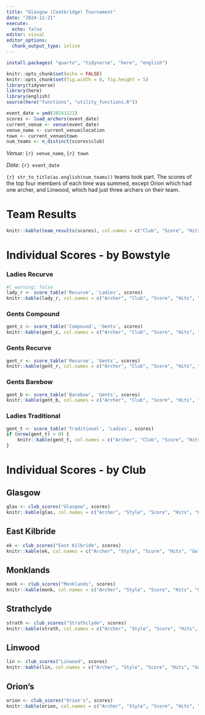 ```yaml
---
title: "Glasgow (Coatbridge) Tournament"
date: "2024-12-21"
execute: 
  echo: false
editor: visual
editor_options: 
  chunk_output_type: inline
---
```


```r
install.packages( "quarto", "tidyverse", "here", "english")
```

```r
knitr::opts_chunk$set(echo = FALSE)
knitr::opts_chunk$set(fig.width = 8, fig.height = 5)
library(tidyverse)
library(here)
library(english)
source(here("functions", "utility_functions.R"))
```

```r
event_date = ymd(20241221)
scores <- load_archers(event_date)
current_venue <- venue(event_date)
venue_name <- current_venue$location
town <- current_venue$town
num_teams <- n_distinct(scores$club)
```

*Venue:* `{r} venue_name`, `{r} town`

*Date:* `{r} event_date`

`{r} str_to_title(as.english(num_teams))` teams took part. The scores of the top four members of each time was summed, except Orion which had one archer, and Linwood, which had just three archers on their team.

# Team Results

```r
knitr::kable(team_results(scores), col.names = c("Club", "Score", "Hits", "Golds"))
```

# Individual Scores - by Bowstyle

### Ladies Recurve

```r
#| warning: false
lady_r <- score_table('Recurve', 'Ladies', scores)
knitr::kable(lady_r, col.names = c("Archer", "Club", "Score", "Hits", "Golds"))
```

### Gents Compound

```r
gent_c <- score_table('Compound', 'Gents', scores)
knitr::kable(gent_c, col.names = c("Archer", "Club", "Score", "Hits", "Golds"))
```

### Gents Recurve

```r
gent_r <- score_table('Recurve', 'Gents', scores)
knitr::kable(gent_r, col.names = c("Archer", "Club", "Score", "Hits", "Golds"))
```

### Gents Barebow

```r
gent_b <- score_table('Barebow', 'Gents', scores)
knitr::kable(gent_b, col.names = c("Archer", "Club", "Score", "Hits", "Golds"))
```

### Ladies Traditional

```r
gent_t <- score_table('Traditional', 'Ladies', scores)
if (nrow(gent_t) > 0) {
    knitr::kable(gent_t, col.names = c("Archer", "Club", "Score", "Hits", "Golds"))
}
```

# Individual Scores - by Club

::: panel-tabset
## Glasgow

```r
glas <- club_scores("Glasgow", scores)
knitr::kable(glas, col.names = c("Archer", "Style", "Score", "Hits", "Golds"))
```

## East Kilbride

```r
ek <- club_scores("East Kilbride", scores)
knitr::kable(ek, col.names = c("Archer", "Style", "Score", "Hits", "Golds"))
```

## Monklands

```r
monk <- club_scores("Monklands", scores)
knitr::kable(monk, col.names = c("Archer", "Style", "Score", "Hits", "Golds"))
```

## Strathclyde

```r
strath <- club_scores("Strathclyde", scores)
knitr::kable(strath, col.names = c("Archer", "Style", "Score", "Hits", "Golds"))
```

## Linwood

```r
lin <- club_scores("Linwood", scores)
knitr::kable(lin, col.names = c("Archer", "Style", "Score", "Hits", "Golds"))
```

## Orion's

```r
orion <- club_scores("Orion's", scores)
knitr::kable(orion, col.names = c("Archer", "Style", "Score", "Hits", "Golds"))
```
:::
